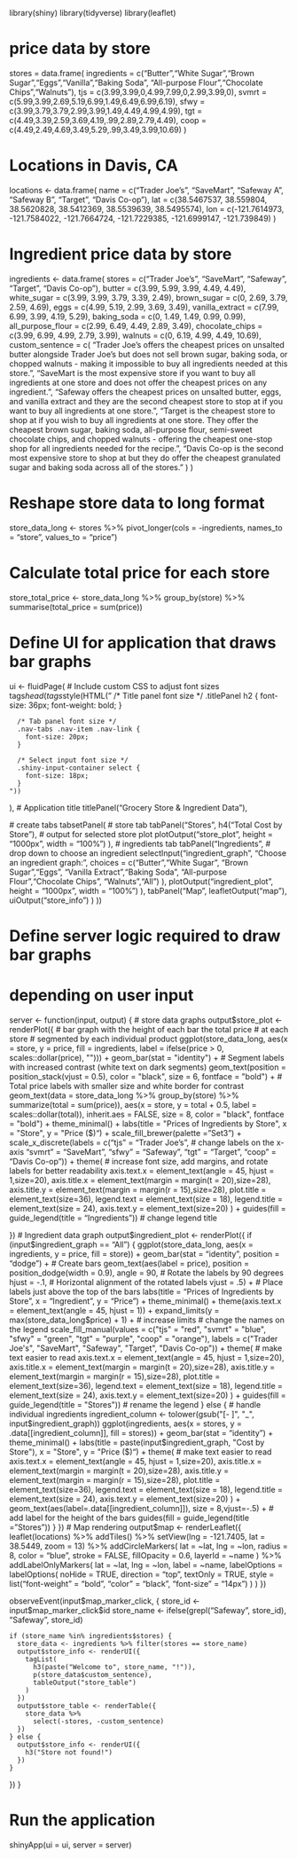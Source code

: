 library(shiny)
library(tidyverse)
library(leaflet)

# price data by store
stores = data.frame(
  ingredients = c("Butter","White Sugar","Brown Sugar","Eggs","Vanilla","Baking Soda",
                  "All-purpose Flour","Chocolate Chips","Walnuts"),
  tjs = c(3.99,3.99,0,4.99,7.99,0,2.99,3.99,0),
  svmrt = c(5.99,3.99,2.69,5.19,6.99,1.49,6.49,6.99,6.19),
  sfwy = c(3.99,3.79,3.79,2.99,3.99,1.49,4.49,4.99,4.99),
  tgt = c(4.49,3.39,2.59,3.69,4.19,.99,2.89,2.79,4.49),
  coop = c(4.49,2.49,4.69,3.49,5.29,.99,3.49,3.99,10.69)
)

# Locations in Davis, CA
locations <- data.frame(
  name = c("Trader Joe's", "SaveMart", "Safeway A", "Safeway B", "Target", "Davis Co-op"),
  lat = c(38.5467537, 38.559804, 38.5620828, 38.5412369, 38.5539639, 38.5495574),
  lon = c(-121.7614973, -121.7584022, -121.7664724, -121.7229385, -121.6999147, -121.739849)
)

# Ingredient price data by store
ingredients <- data.frame(
  stores = c("Trader Joe's", "SaveMart", "Safeway", "Target", "Davis Co-op"),
  butter = c(3.99, 5.99, 3.99, 4.49, 4.49),
  white_sugar = c(3.99, 3.99, 3.79, 3.39, 2.49),
  brown_sugar = c(0, 2.69, 3.79, 2.59, 4.69),
  eggs = c(4.99, 5.19, 2.99, 3.69, 3.49),
  vanilla_extract = c(7.99, 6.99, 3.99, 4.19, 5.29),
  baking_soda = c(0, 1.49, 1.49, 0.99, 0.99),
  all_purpose_flour = c(2.99, 6.49, 4.49, 2.89, 3.49),
  chocolate_chips = c(3.99, 6.99, 4.99, 2.79, 3.99),
  walnuts = c(0, 6.19, 4.99, 4.49, 10.69),
  custom_sentence = c(
    "Trader Joe's offers the cheapest prices on unsalted butter alongside Trader Joe's but does not sell brown sugar, baking soda, or chopped walnuts - making it impossible to buy all ingredients needed at this store.",
    "SaveMart is the most expensive store if you want to buy all ingredients at one store and does not offer the cheapest prices on any ingredient.",
    "Safeway offers the cheapest prices on unsalted butter, eggs, and vanilla extract and they are the second cheapest store to stop at if you want to buy all ingredients at one store.",
    "Target is the cheapest store to shop at if you wish to buy all ingredients at one store. They offer the cheapest brown sugar, baking soda, all-purpose flour, semi-sweet chocolate chips, and chopped walnuts - offering the cheapest one-stop shop for all ingredients needed for the recipe.",
    "Davis Co-op is the second most expensive store to shop at but they do offer the cheapest granulated sugar and baking soda across all of the stores."
  )
)

# Reshape store data to long format
store_data_long <- stores %>%
  pivot_longer(cols = -ingredients,
               names_to = "store",
               values_to = "price")

# Calculate total price for each store
store_total_price <- store_data_long %>%
  group_by(store) %>%
  summarise(total_price = sum(price))

# Define UI for application that draws bar graphs
ui <- fluidPage(
  # Include custom CSS to adjust font sizes
  tags$head(
    tags$style(HTML("
      /* Title panel font size */
      .titlePanel h2 {
        font-size: 36px;
        font-weight: bold;
      }

      /* Tab panel font size */
      .nav-tabs .nav-item .nav-link {
        font-size: 20px;
      }

      /* Select input font size */
      .shiny-input-container select {
        font-size: 18px;
      }
    "))
  ),
  # Application title
  titlePanel("Grocery Store & Ingredient Data"),
  
  # create tabs
  tabsetPanel(
    # store tab
    tabPanel("Stores",
             h4("Total Cost by Store"),
             # output for selected store plot
             plotOutput("store_plot", height = "1000px", width = "100%")
    ),
    # ingredients tab
    tabPanel("Ingredients",
             # drop down to choose an ingredient
             selectInput("ingredient_graph",
                         "Choose an ingredient graph:",
                         choices = c("Butter","White Sugar",
                                     "Brown Sugar","Eggs",
                                     "Vanilla Extract","Baking Soda",
                                     "All-purpose Flour","Chocolate Chips",
                                     "Walnuts","All")
             ),
             plotOutput("ingredient_plot", height = "1000px", width = "100%")
    ),
    tabPanel("Map",
             leafletOutput("map"),
             uiOutput("store_info")
    )
  ))


# Define server logic required to draw bar graphs
# depending on user input
server <- function(input, output) {
  # store data graphs
  output$store_plot <- renderPlot({
    # bar graph with the height of each bar the total price
    # at each store
    # segmented by each individual product
    ggplot(store_data_long, aes(x = store, y = price, fill = ingredients, label = ifelse(price > 0, scales::dollar(price), ""))) +
      geom_bar(stat = "identity") +
      # Segment labels with increased contrast (white text on dark segments)
      geom_text(position = position_stack(vjust = 0.5), color = "black", size = 6, fontface = "bold") +
      # Total price labels with smaller size and white border for contrast
      geom_text(data = store_data_long %>%
                  group_by(store) %>%
                  summarize(total = sum(price)),
                aes(x = store, y = total + 0.5, label = scales::dollar(total)),
                inherit.aes = FALSE, size = 8, color = "black", fontface = "bold") +
      theme_minimal() +
      labs(title = "Prices of Ingredients by Store",
           x = "Store", y = "Price ($)") +
      scale_fill_brewer(palette = "Set3") +
      scale_x_discrete(labels = c("tjs" = "Trader Joe's", # change labels on the x-axis
                                  "svmrt" = "SaveMart",
                                  "sfwy" = "Safeway",
                                  "tgt" = "Target",
                                  "coop" = "Davis Co-op")) +
      theme( # increase font size, add margins, and rotate labels for better readability
        axis.text.x = element_text(angle = 45, hjust = 1,size=20),
        axis.title.x = element_text(margin = margin(t = 20),size=28),
        axis.title.y = element_text(margin = margin(r = 15),size=28),
        plot.title = element_text(size=36),
        legend.text = element_text(size = 18),
        legend.title = element_text(size = 24),
        axis.text.y = element_text(size=20)
      ) +
      guides(fill = guide_legend(title = "Ingredients")) # change legend title
    
  })
  # Ingredient data graph
  output$ingredient_plot <- renderPlot({
    if (input$ingredient_graph == "All") {
      ggplot(store_data_long, aes(x = ingredients, y = price, fill = store)) +
        geom_bar(stat = "identity", position = "dodge") +  # Create bars
        geom_text(aes(label = price),
                  position = position_dodge(width = 0.9),
                  angle = 90,  # Rotate the labels by 90 degrees
                  hjust = -.1,  # Horizontal alignment of the rotated labels
                  vjust = .5) +  # Place labels just above the top of the bars
        labs(title = "Prices of Ingredients by Store", x = "Ingredient", y = "Price") +
        theme_minimal() +
        theme(axis.text.x = element_text(angle = 45, hjust = 1)) +
        expand_limits(y = max(store_data_long$price) + 1) + # increase limits
        # change the names on the legend
        scale_fill_manual(values = c("tjs" = "red", "svmrt" = "blue", "sfwy" = "green", "tgt" = "purple", "coop" = "orange"),
                          labels = c("Trader Joe's", "SaveMart", "Safeway", "Target", "Davis Co-op")) +
        theme( # make text easier to read
          axis.text.x = element_text(angle = 45, hjust = 1,size=20),
          axis.title.x = element_text(margin = margin(t = 20),size=28),
          axis.title.y = element_text(margin = margin(r = 15),size=28),
          plot.title = element_text(size=36),
          legend.text = element_text(size = 18),
          legend.title = element_text(size = 24),
          axis.text.y = element_text(size=20)
        ) +
        guides(fill = guide_legend(title = "Stores")) # rename the legend
    } else { # handle individual ingredients
      ingredient_column <- tolower(gsub("[- ]", "_", input$ingredient_graph))
      ggplot(ingredients, aes(x = stores, y = .data[[ingredient_column]], fill = stores)) +
        geom_bar(stat = "identity") +
        theme_minimal() +
        labs(title = paste(input$ingredient_graph, "Cost by Store"), x = "Store", y = "Price ($)") +
        theme( # make text easier to read
          axis.text.x = element_text(angle = 45, hjust = 1,size=20),
          axis.title.x = element_text(margin = margin(t = 20),size=28),
          axis.title.y = element_text(margin = margin(r = 15),size=28),
          plot.title = element_text(size=36),
          legend.text = element_text(size = 18),
          legend.title = element_text(size = 24),
          axis.text.y = element_text(size=20)
        ) +
        geom_text(aes(label=.data[[ingredient_column]]), size = 8,vjust=-.5) + # add label for the height of the bars
        guides(fill = guide_legend(title = "Stores"))
    }
  })
  # Map rendering
  output$map <- renderLeaflet({
    leaflet(locations) %>%
      addTiles() %>%
      setView(lng = -121.7405, lat = 38.5449, zoom = 13) %>%
      addCircleMarkers(
        lat = ~lat, lng = ~lon,
        radius = 8, color = "blue",
        stroke = FALSE, fillOpacity = 0.6,
        layerId = ~name
      ) %>%
      addLabelOnlyMarkers(
        lat = ~lat, lng = ~lon,
        label = ~name,
        labelOptions = labelOptions(
          noHide = TRUE, direction = "top",
          textOnly = TRUE, style = list("font-weight" = "bold", "color" = "black", "font-size" = "14px")
        )
      )
  })
  
  observeEvent(input$map_marker_click, {
    store_id <- input$map_marker_click$id
    store_name <- ifelse(grepl("Safeway", store_id), "Safeway", store_id)
    
    if (store_name %in% ingredients$stores) {
      store_data <- ingredients %>% filter(stores == store_name)
      output$store_info <- renderUI({
        tagList(
          h3(paste("Welcome to", store_name, "!")),
          p(store_data$custom_sentence),
          tableOutput("store_table")
        )
      })
      output$store_table <- renderTable({
        store_data %>%
          select(-stores, -custom_sentence)
      })
    } else {
      output$store_info <- renderUI({
        h3("Store not found!")
      })
    }
  })
}

# Run the application
shinyApp(ui = ui, server = server)
